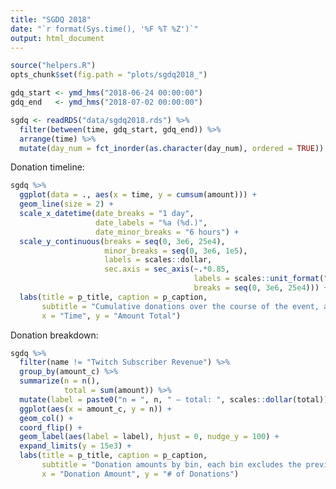 ```yaml
---
title: "SGDQ 2018"
date: "`r format(Sys.time(), '%F %T %Z')`"
output: html_document
---
```


```r
source("helpers.R")
opts_chunk$set(fig.path = "plots/sgdq2018_")

gdq_start <- ymd_hms("2018-06-24 00:00:00")
gdq_end   <- ymd_hms("2018-07-02 00:00:00")

sgdq <- readRDS("data/sgdq2018.rds") %>%
  filter(between(time, gdq_start, gdq_end)) %>%
  arrange(time) %>%
  mutate(day_num = fct_inorder(as.character(day_num), ordered = TRUE))
```

Donation timeline:

```r
sgdq %>%
  ggplot(data = ., aes(x = time, y = cumsum(amount))) +
  geom_line(size = 2) +
  scale_x_datetime(date_breaks = "1 day",
                   date_labels = "%a (%d.)",
                   date_minor_breaks = "6 hours") +
  scale_y_continuous(breaks = seq(0, 3e6, 25e4),
                     minor_breaks = seq(0, 3e6, 1e5),
                     labels = scales::dollar,
                     sec.axis = sec_axis(~.*0.85,
                                         labels = scales::unit_format("€", sep = ""),
                                         breaks = seq(0, 3e6, 25e4))) +
  labs(title = p_title, caption = p_caption,
       subtitle = "Cumulative donations over the course of the event, all times in UTC.",
       x = "Time", y = "Amount Total")
```

Donation breakdown:

```r
sgdq %>%
  filter(name != "Twitch Subscriber Revenue") %>%
  group_by(amount_c) %>%
  summarize(n = n(),
            total = sum(amount)) %>%
  mutate(label = paste0("n = ", n, " – total: ", scales::dollar(total))) %>%
  ggplot(aes(x = amount_c, y = n)) +
  geom_col() +
  coord_flip() +
  geom_label(aes(label = label), hjust = 0, nudge_y = 100) +
  expand_limits(y = 15e3) +
  labs(title = p_title, caption = p_caption,
       subtitle = "Donation amounts by bin, each bin excludes the previous lower bin.\nExcluding donations labelled 'Twitch Subscriber Revenue'",
       x = "Donation Amount", y = "# of Donations")
```

